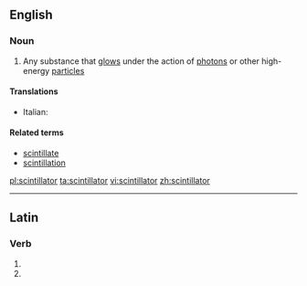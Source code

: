 ==English==

===Noun===
{{wikipedia}}
{{en-noun}}

# {{physics}} Any substance that [[glow]]s under the action of [[photon]]s or other high-energy [[particle]]s

====Translations====
{{trans-top|substance which glows under the action of high-energy particles}}
* Italian: {{t-|it|scintillatore|m}}
{{trans-mid}}
{{trans-bottom}}

====Related terms====
* [[scintillate]]
* [[scintillation]]

[[pl:scintillator]]
[[ta:scintillator]]
[[vi:scintillator]]
[[zh:scintillator]]

----
==Latin==

===Verb===
{{la-verb-form|scintillātor}}

# {{conjugation of|scintillo|scintillō|2|s|fut|pass|imp|lang=la}}
# {{conjugation of|scintillo|scintillō|3|s|fut|pass|imp|lang=la}}
{{rfc-auto}}